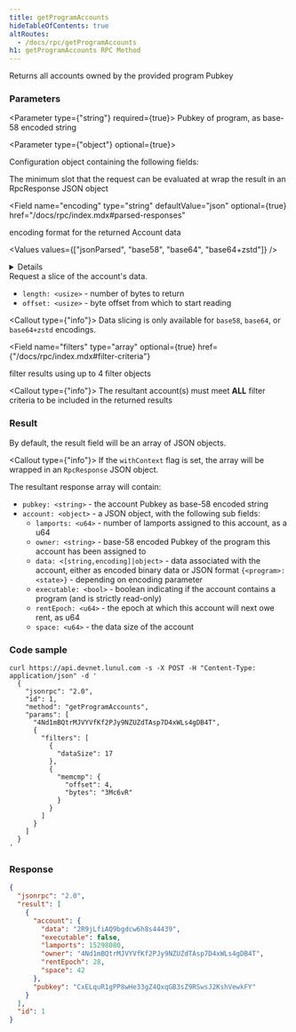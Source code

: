 ```yaml
---
title: getProgramAccounts
hideTableOfContents: true
altRoutes:
  - /docs/rpc/getProgramAccounts
h1: getProgramAccounts RPC Method
---
```


Returns all accounts owned by the provided program Pubkey

<DocSideBySide>

<DocLeftSide>

### Parameters

<Parameter type={"string"} required={true}>
  Pubkey of program, as base-58 encoded string
</Parameter>

<Parameter type={"object"} optional={true}>

Configuration object containing the following fields:

<Field
  name="commitment"
  type="string"
  optional={true}
  href="/docs/rpc/index.mdx#configuring-state-commitment"
/>

<Field name="minContextSlot" type="number" optional={true}>
  The minimum slot that the request can be evaluated at
</Field>

<Field name="withContext" type="bool" optional={true}>
  wrap the result in an RpcResponse JSON object
</Field>

<Field 
  name="encoding"
  type="string"
  defaultValue="json"
  optional={true}
  href="/docs/rpc/index.mdx#parsed-responses"
>

encoding format for the returned Account data

<Values values={["jsonParsed", "base58", "base64", "base64+zstd"]} />

<details>

- `base58` is slow and limited to less than 129 bytes of Account data.
- `base64` will return base64 encoded data for Account data of any size.
- `base64+zstd` compresses the Account data using
  [Zstandard](https://facebook.github.io/zstd/) and base64-encodes the result.
- `jsonParsed` encoding attempts to use program-specific state parsers to return
  more human-readable and explicit account state data.
- If `jsonParsed` is requested but a parser cannot be found, the field falls
  back to `base64` encoding, detectable when the `data` field is type
  `<string>`.

</details>

</Field>

<Field name="dataSlice" type="object" optional={true}>
  Request a slice of the account&apos;s data.

- `length: <usize>` - number of bytes to return
- `offset: <usize>` - byte offset from which to start reading

<Callout type={"info"}>
  Data slicing is only available for `base58`, `base64`, or `base64+zstd`
  encodings.
</Callout>

</Field>

<Field 
  name="filters"
  type="array"
  optional={true}
  href={"/docs/rpc/index.mdx#filter-criteria"}
>

filter results using up to 4 filter objects

<Callout type={"info"}>
  The resultant account(s) must meet **ALL** filter criteria to be included in
  the returned results
</Callout>

</Field>

</Parameter>

### Result

By default, the result field will be an array of JSON objects.

<Callout type={"info"}>
  If the `withContext` flag is set, the array will be wrapped in an
  `RpcResponse` JSON object.
</Callout>

The resultant response array will contain:

- `pubkey: <string>` - the account Pubkey as base-58 encoded string
- `account: <object>` - a JSON object, with the following sub fields:
  - `lamports: <u64>` - number of lamports assigned to this account, as a u64
  - `owner: <string>` - base-58 encoded Pubkey of the program this account has
    been assigned to
  - `data: <[string,encoding]|object>` - data associated with the account,
    either as encoded binary data or JSON format `{<program>: <state>}` -
    depending on encoding parameter
  - `executable: <bool>` - boolean indicating if the account contains a program
    \(and is strictly read-only\)
  - `rentEpoch: <u64>` - the epoch at which this account will next owe rent, as
    u64
  - `space: <u64>` - the data size of the account

</DocLeftSide>

<DocRightSide>

### Code sample

```shell
curl https://api.devnet.lunul.com -s -X POST -H "Content-Type: application/json" -d '
  {
    "jsonrpc": "2.0",
    "id": 1,
    "method": "getProgramAccounts",
    "params": [
      "4Nd1mBQtrMJVYVfKf2PJy9NZUZdTAsp7D4xWLs4gDB4T",
      {
        "filters": [
          {
            "dataSize": 17
          },
          {
            "memcmp": {
              "offset": 4,
              "bytes": "3Mc6vR"
            }
          }
        ]
      }
    ]
  }
'
```

### Response

```json
{
  "jsonrpc": "2.0",
  "result": [
    {
      "account": {
        "data": "2R9jLfiAQ9bgdcw6h8s44439",
        "executable": false,
        "lamports": 15298080,
        "owner": "4Nd1mBQtrMJVYVfKf2PJy9NZUZdTAsp7D4xWLs4gDB4T",
        "rentEpoch": 28,
        "space": 42
      },
      "pubkey": "CxELquR1gPP8wHe33gZ4QxqGB3sZ9RSwsJ2KshVewkFY"
    }
  ],
  "id": 1
}
```

</DocRightSide>
</DocSideBySide>
